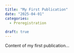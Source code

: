 ```yaml
---
title: "My First Publication"
date: "2025-04-01"
categories: 
  - Preregistration
  
draft: true
---
```


Content of my first publication...
